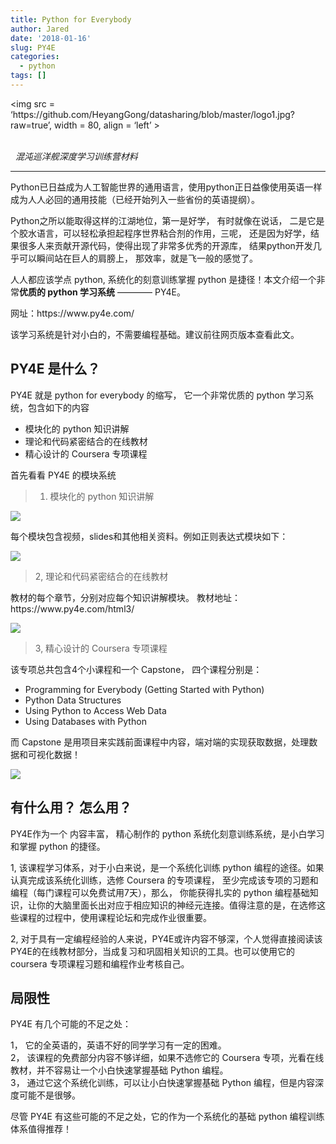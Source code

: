 ```yaml
---
title: Python for Everybody
author: Jared
date: '2018-01-16'
slug: PY4E
categories:
  - python
tags: []
---
```





<img src = 'https://github.com/HeyangGong/datasharing/blob/master/logo1.jpg?raw=true', width = 80, align = 'left' >

<br>
&nbsp; *混沌巡洋舰深度学习训练营材料* 

----------------------------------------


Python已日益成为人工智能世界的通用语言，使用python正日益像使用英语一样成为人人必回的通用技能（已经开始列入一些省份的英语提纲）。

Python之所以能取得这样的江湖地位，第一是好学， 有时就像在说话， 二是它是个胶水语言，可以轻松承担起程序世界粘合剂的作用，三呢， 还是因为好学，结果很多人来贡献开源代码，使得出现了非常多优秀的开源库， 结果python开发几乎可以瞬间站在巨人的肩膀上， 那效率，就是飞一般的感觉了。 

人人都应该学点 python, 系统化的刻意训练掌握 python 是捷径！本文介绍一个非常**优质的 python 学习系统** ———— PY4E。

网址：https://www.py4e.com/

该学习系统是针对小白的，不需要编程基础。建议前往网页版本查看此文。

## PY4E 是什么？

 PY4E 就是 python for everybody 的缩写， 它一个非常优质的 python 学习系统，包含如下的内容

- 模块化的 python 知识讲解
- 理论和代码紧密结合的在线教材
- 精心设计的 Coursera 专项课程


首先看看 PY4E 的模块系统

> 1. 模块化的 python 知识讲解

![](../images/python_home.png)


每个模块包含视频，slides和其他相关资料。例如正则表达式模块如下：

![](../images/modules.png)

> 2, 理论和代码紧密结合的在线教材

教材的每个章节，分别对应每个知识讲解模块。 教材地址：https://www.py4e.com/html3/

![](../images/textbook.png)


> 3, 精心设计的 Coursera 专项课程

该专项总共包含4个小课程和一个 Capstone， 四个课程分别是：

- Programming for Everybody (Getting Started with Python)
- Python Data Structures
- Using Python to Access Web Data
- Using Databases with Python

而 Capstone 是用项目来实践前面课程中内容，端对端的实现获取数据，处理数据和可视化数据！

![](../images/coursera.png)




## 有什么用？ 怎么用？

PY4E作为一个 内容丰富， 精心制作的 python 系统化刻意训练系统，是小白学习和掌握 python 的捷径。

1, 该课程学习体系，对于小白来说，是一个系统化训练 python 编程的途径。如果认真完成该系统化训练，选修 Coursera 的专项课程， 至少完成该专项的习题和编程（每门课程可以免费试用7天），那么，
你能获得扎实的 python 编程基础知识，让你的大脑里面长出对应于相应知识的神经元连接。值得注意的是，在选修这些课程的过程中，使用课程论坛和完成作业很重要。



2, 对于具有一定编程经验的人来说，PY4E或许内容不够深，个人觉得直接阅读该PY4E的在线教材部分，当成复习和巩固相关知识的工具。也可以使用它的 coursera 专项课程习题和编程作业考核自己。





## 局限性

PY4E 有几个可能的不足之处：

1， 它的全英语的，英语不好的同学学习有一定的困难。  
2， 该课程的免费部分内容不够详细，如果不选修它的 Coursera 专项，光看在线教材，并不容易让一个小白快速掌握基础 Python 编程。  
3， 通过它这个系统化训练，可以让小白快速掌握基础 Python 编程，但是内容深度可能不是很够。

尽管 PY4E 有这些可能的不足之处，它的作为一个系统化的基础 python 编程训练体系值得推荐！

